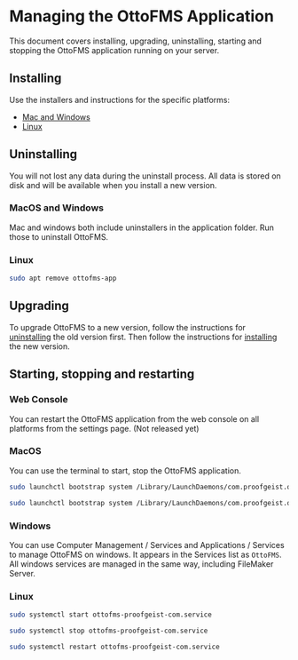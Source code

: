 # Managing the OttoFMS Application

This document covers installing, upgrading, uninstalling, starting and stopping the OttoFMS application running on your server.

## Installing

Use the installers and instructions for the specific platforms:

- [Mac and Windows](/getting-started/install-mac-win)
- [Linux](/getting-started/install-linux)

## Uninstalling

You will not lost any data during the uninstall process. All data is stored on disk and will be available when you install a new version.

### MacOS and Windows

Mac and windows both include uninstallers in the application folder. Run those to uninstall OttoFMS.

### Linux

```bash copy filename="Uninstalling Linux"
sudo apt remove ottofms-app
```

## Upgrading

To upgrade OttoFMS to a new version, follow the instructions for [uninstalling](#uninstalling) the old version first. Then follow the instructions for [installing](#installing) the new version.

## Starting, stopping and restarting

### Web Console

You can restart the OttoFMS application from the web console on all platforms from the settings page. (Not released yet)

### MacOS

You can use the terminal to start, stop the OttoFMS application.

```bash copy filename="Starting OttoFMS"
sudo launchctl bootstrap system /Library/LaunchDaemons/com.proofgeist.otto.plist
```

```bash copy filename="Stopping OttoFMS"
sudo launchctl bootstrap system /Library/LaunchDaemons/com.proofgeist.otto.plist
```

### Windows

You can use Computer Management / Services and Applications / Services to manage OttoFMS on windows. It appears in the Services list as `OttoFMS`. All windows services are managed in the same way, including FileMaker Server.

### Linux

```bash copy filename="Starting OttoFMS"
sudo systemctl start ottofms-proofgeist-com.service
```

```bash copy filename="Stopping OttoFMS"
sudo systemctl stop ottofms-proofgeist-com.service
```

```bash copy filename="Restarting OttoFMS"
sudo systemctl restart ottofms-proofgeist-com.service
```
